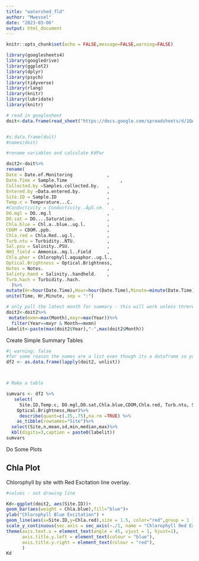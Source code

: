 ```yaml
---
title: "watershed_fld"
author: "Mwessel"
date: "2023-03-06"
output: html_document
---
```




```r
knitr::opts_chunk$set(echo = FALSE,message=FALSE,warning=FALSE)
```


```r

library(googlesheets4)
library(googledrive)
library(ggplot2)
library(dplyr)
library(psych)
library(tidyverse)
library(rlang)
library(knitr)
library(lubridate)
library(knitr)

# read in googlesheet
doit<-data.frame(read_sheet("https://docs.google.com/spreadsheets/d/1QA9c1yXKe87fepSy2IrKXdG5lwptLW3lu7fKk-ahDsc/edit?usp=sharing"))


#s.data.frame(doit)
#names(doit)

#rename variables and calculate KdPar

doit2<-doit%>%
rename(
Date = Date.of.Monitoring             ,
Date.Time = Sample.Time                    ,
Collected.by =Samples.collected.by.   ,
Entered.by =Data.entered.by.          ,
Site.ID = Sample.ID                   ,
Temp.c = Temperature...C.             ,
#Conductivity = Conductivity..ÂµS.cm.   ,
DO.mgl = DO..mg.l                     ,
DO.sat = DO....Saturation.            ,
Chla.blue = Chl.a..blue..ug.l.        ,
CDOM = CDOM..ppb.                     ,
Chla.red = Chla.Red..ug.l.            ,
Turb.ntu = Turbidity..NTU.            ,
Sal.psu = Salinity..PSU.              ,
NH3_field = Ammonia..mg.l..Field      ,
Chla.phor = Chlorophyll.aquaphor..ug.l.,
Optical.Brightness = Optical.Brightness,
Notes = Notes.                        ,
Salinty.hand = Salinity..handheld.    ,
Turb.hach = Turbidity..hach.
  )%>%
mutate(Hr=hour(Date.Time),Hour=hour(Date.Time),Minute=minute(Date.Time),Month=month(Date),Year=year(Date))%>%
unite(Time, Hr,Minute, sep = ":")

# only pull the latest month for summary - this will work unless threre is a sampling event that crosses a month
doit2<-doit2%>%
 mutate(mxmn=max(Month),mxyr=max(Year))%>%
  filter(Year==mxyr & Month==mxmn)
labelit<-paste(max(doit2$Year),"-",max(doit2$Month))
```




Create Simple Summary Tables


```r

#| warning: false
#for some reason the names are a list even though its a dataframe so you have to unlist it;
df2 <- as.data.frame(lapply(doit2, unlist))



# Make a table

sumvars <- df2 %>%
   select(
     Site.ID,Temp.c, DO.mgl,DO.sat,Chla.blue,CDOM,Chla.red, Turb.ntu, Sal.psu,NH3_field, Chla.phor,
    Optical.Brightness,Hour)%>%
     describe(quant=c(.25,.75),na.rm =TRUE) %>%
    as_tibble(rownames="Site")%>%
  select(Site,n,mean,sd,min,median,max)%>%
  kbl(digits=3,caption = paste0(labelit))
sumvars


```



Do Some Plots

## Chla Plot

 Chlorophyll by site with Red Excitation line overlay.


```r

#values - not drawing line

Kd<-ggplot(doit2, aes(Site.ID))+
geom_bar(aes(weight = Chla.blue),fill="blue")+
ylab("Chlorophyll Blue Excitation") +
geom_line(aes(x=Site.ID,y=Chla.red),size = 1.5, color="red",group = 1 ) +
scale_y_continuous(sec.axis = sec_axis(~./1, name = "Chlorophyll Red Excitation")) +
theme(axis.text.x = element_text(angle = 45, vjust = 1, hjust=1),
      axis.title.y.left = element_text(colour = "blue"),
      axis.title.y.right = element_text(colour = "red"),
      )
Kd


```

            
